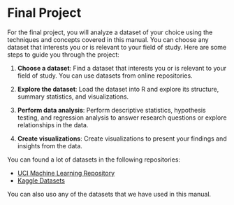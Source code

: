 # Final Project

For the final project, you will analyze a dataset of your choice using the techniques and concepts covered in this manual. You can choose any dataset that interests you or is relevant to your field of study. Here are some steps to guide you through the project:

1.  **Choose a dataset**: Find a dataset that interests you or is relevant to your field of study. You can use datasets from online repositories.

2.  **Explore the dataset**: Load the dataset into R and explore its structure, summary statistics, and visualizations.

3.  **Perform data analysis**: Perform descriptive statistics, hypothesis testing, and regression analysis to answer research questions or explore relationships in the data.

4.  **Create visualizations**: Create visualizations to present your findings and insights from the data.

::: callout-tip
You can found a lot of datasets in the following repositories:

-   [UCI Machine Learning Repository](https://archive.ics.uci.edu/ml/index.php)
-   [Kaggle Datasets](https://www.kaggle.com/datasets)

You can also uso any of the datasets that we have used in this manual.
:::


